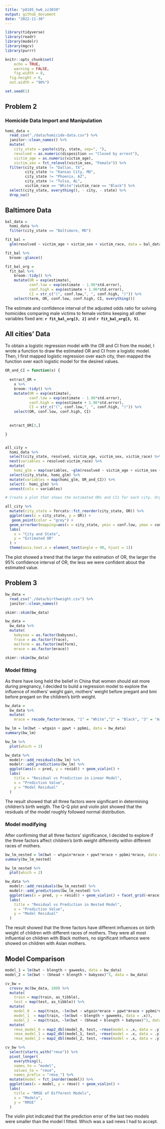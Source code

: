 ```yaml
---
title: "p8105_hw6_zz3039"
output: github_document
date: "2022-11-30"
---
```


```r
library(tidyverse)
library(readr)
library(modelr)
library(mgcv)
library(purrr)

knitr::opts_chunk$set(
	echo = TRUE,
	warning = FALSE,
	fig.width = 8, 
  fig.height = 6,
  out.width = "90%")

set.seed(1)
```

## Problem 2

### Homicide Data Import and Manipulation

```r
homi_data = 
  read_csv("./data/homicide-data.csv") %>% 
  janitor::clean_names() %>% 
  mutate(
    city_state = paste(city, state, sep=", "),
    resolved = as.numeric(disposition == "Closed by arrest"),
    victim_age = as.numeric(victim_age),
    victim_sex = fct_relevel(victim_sex, "Female")) %>% 
  filter(city_state != "Dallas, TX",
         city_state != "Kansas City, MO",
         city_state != "Phoenix, AZ",
         city_state != "Tulsa, AL",
         victim_race == "White"|victim_race == "Black") %>% 
  select(city_state, everything(), - city, - state) %>% 
  drop_na()
```

## Baltimore Data

```r
bal_data = 
  homi_data %>% 
  filter(city_state == "Baltimore, MD")

fit_bal = 
  glm(resolved ~ victim_age + victim_sex + victim_race, data = bal_data, family = binomial) 

fit_bal %>% 
  broom::glance()

fit_bal_org = 
  fit_bal %>% 
    broom::tidy() %>% 
    mutate(OR = exp(estimate),
           conf.low = exp(estimate - 1.96*std.error),
           conf.high = exp(estimate + 1.96*std.error),
           CI = str_c("(", conf.low,", ", conf.high, ")")) %>% 
    select(term, OR, conf.low, conf.high, CI, everything())
```

The estimate and confidence interval of the adjusted odds ratio for solving homicides comparing male victims to female victims keeping all other variables fixed are: **`r fit_bal_org[3, 2]`** and **`r fit_bal_org[3, 5]`**.


## All cities' Data

To obtain a logistic regression model with the OR and CI from the model, I wrote a function to draw the estimated OR and CI from a logistic model. Then, I first mapped logistic regression over each city, then mapped the function over each logistic model for the desired values.

```r
OR_and_CI = function(x) {
  
  extract_OR = 
    x %>% 
    broom::tidy() %>% 
    mutate(OR = exp(estimate),
           conf.low = exp(estimate - 1.96*std.error),
           conf.high = exp(estimate + 1.96*std.error),
           CI = str_c("(", conf.low,", ", conf.high, ")")) %>%
    select(OR, conf.low, conf.high, CI)
    
  
  extract_OR[3,]

}


all_city = 
  homi_data %>% 
  select(city_state, resolved, victim_age, victim_sex, victim_race) %>% 
  nest(variables = resolved:victim_race) %>% 
  mutate(
    homi_glm = map(variables, ~glm(resolved ~ victim_age + victim_sex + victim_race, family = binomial, data = .x))) %>% 
  select(city_state, homi_glm) %>% 
  mutate(variables = map(homi_glm, OR_and_CI)) %>% 
  select(- homi_glm) %>% 
  unnest(cols = variables) 

```

```r
# Create a plot that shows the estimated ORs and CIs for each city. Organize cities according to estimated OR, and comment on the plot

all_city %>% 
  mutate(city_state = forcats::fct_reorder(city_state, OR)) %>% 
  ggplot(aes(x = city_state, y = OR)) + 
   geom_point(color = "grey") +
  geom_errorbar(mapping=aes(x = city_state, ymin = conf.low, ymax = conf.high), width=0.05, size=1, color="light blue") +
  labs(
    x = "City and State",
    y = "Estimated OR"
  ) +
  theme(axis.text.x = element_text(angle = 90, hjust = 1))
```

The plot showed a trend that the larger the estimation of OR, the larger the 95% confidence interval of OR, the less we were confident about the estimated value.  

## Problem 3

```r
bw_data = 
  read_csv("./data/birthweight.csv") %>% 
  janitor::clean_names()

skimr::skim(bw_data)

bw_data = 
  bw_data %>% 
  mutate(
    babysex = as.factor(babysex),
    frace = as.factor(frace),
    malform = as.factor(malform),
    mrace = as.factor(mrace))

skimr::skim(bw_data)
```


### Model fitting

As there have long held the belief in China that women should eat more during pregnancy, I decided to build a regression model to explore the influence of mothers' weight gain, mothers' weight before pregant and bmi before pregant on the children's birth weight. 

```r
bw_data = 
  bw_data %>% 
  mutate(
    mrace = recode_factor(mrace, "1" = "White","2" = "Black", "3" = "Asian", "4" = "Puerto Rican", "8" = "Other")) 

bw_lm = lm(bwt ~ wtgain + ppwt + ppbmi, data = bw_data)
summary(bw_lm)

bw_lm %>% 
  plot(which = 2)

bw_data %>% 
  modelr::add_residuals(bw_lm) %>% 
  modelr::add_predictions(bw_lm) %>% 
  ggplot(aes(x = pred, y = resid)) + geom_violin() +
  labs(
    title = "Residual vs Prediction in Linear Model",
    x = "Prediction Value",
    y = "Model Residual"
  )
```

The result showed that all three factors were significant in determining children's birth weigth. The Q-Q plot and violin plot showed that the residuals of the model roughly followed normal distribution.

### Model modifying

After confirming that all three factors' significance, I decided to explore if the three factors affect children's birth weight differently within different races of mothers. 

```r
bw_lm_nested = lm(bwt ~ wtgain*mrace + ppwt*mrace + ppbmi*mrace, data = bw_data)
summary(bw_lm_nested)

bw_lm_nested %>% 
  plot(which = 2)

bw_data %>% 
  modelr::add_residuals(bw_lm_nested) %>% 
  modelr::add_predictions(bw_lm_nested) %>% 
  ggplot(aes(x = pred, y = resid)) + geom_violin() + facet_grid(~mrace) +
  labs(
    title = "Residual vs Prediction in Nested Model",
    x = "Prediction Value",
    y = "Model Residual"
  )
```

The result showed that the three factors have different influences on birth weight of children with different races of mothers. They were all most influential on children with Black mothers, no significant influence were showed on children with Asian mothers.

## Model Comparison

```r
model_1 = lm(bwt ~ blength + gaweeks, data = bw_data)
model_2 = lm(bwt ~ (bhead + blength + babysex)^3, data = bw_data)
```

```r
cv_bw = 
  crossv_mc(bw_data, 100) %>% 
  mutate(
    train = map(train, as_tibble),
    test = map(test, as_tibble)) %>% 
  mutate(
    model_0  = map(train, ~lm(bwt ~ wtgain*mrace + ppwt*mrace + ppbmi*mrace, data = .x)),
    model_1  = map(train, ~lm(bwt ~ blength + gaweeks, data = .x)),
    model_2  = map(train, ~lm(bwt ~ (bhead + blength + babysex)^3, data = .x))) %>% 
  mutate(
    rmse_model_0 = map2_dbl(model_0, test, ~rmse(model = .x, data = .y)),
    rmse_model_1 = map2_dbl(model_1, test, ~rmse(model = .x, data = .y)),
    rmse_model_2 = map2_dbl(model_2, test, ~rmse(model = .x, data = .y)))

cv_bw %>% 
  select(starts_with("rmse")) %>% 
  pivot_longer(
    everything(),
    names_to = "model", 
    values_to = "rmse",
    names_prefix = "rmse_") %>% 
  mutate(model = fct_inorder(model)) %>% 
  ggplot(aes(x = model, y = rmse)) + geom_violin() +
  labs(
    title = "RMSE of Different Models",
    x = "Models",
    y = "RMSE"
  )
```

The violin plot indicated that the prediction error of the last two models were smaller than the model I fitted. Which was a sad news I had to accept.

